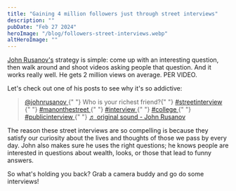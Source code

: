 ```yaml
---
title: "Gaining 4 million followers just through street interviews"
description: ""
pubDate: "Feb 27 2024"
heroImage: "/blog/followers-street-interviews.webp"
altHeroImage: ""
---
```


[John Rusanov's](https://www.tiktok.com/@johnrusanov) strategy is simple: come up with an
interesting question, then walk around and shoot videos asking people that question.
And it works really well. He gets 2 million views on average. PER VIDEO.

Let's check out one of his posts to see why it's so addictive:

<div>
  <blockquote
    class="tiktok-embed"
    cite="https://www.tiktok.com/@johnrusanov/video/7296605511015992622"
    data-video-id="7296605511015992622"
    style="max-width: 605px;min-width: 325px;"
  >
    <section>
      <a
        target="_blank"
        title="@johnrusanov"
        href="https://www.tiktok.com/@johnrusanov?refer=embed"
      >
        @johnrusanov
      </a>{" "}
      Who is your richest friend?{" "}
      <a
        title="streetinterview"
        target="_blank"
        href="https://www.tiktok.com/tag/streetinterview?refer=embed"
      >
        #streetinterview
      </a>{" "}
      <a
        title="manonthestreet"
        target="_blank"
        href="https://www.tiktok.com/tag/manonthestreet?refer=embed"
      >
        #manonthestreet
      </a>{" "}
      <a
        title="interview"
        target="_blank"
        href="https://www.tiktok.com/tag/interview?refer=embed"
      >
        #interview
      </a>{" "}
      <a
        title="college"
        target="_blank"
        href="https://www.tiktok.com/tag/college?refer=embed"
      >
        #college
      </a>{" "}
      <a
        title="publicinterview"
        target="_blank"
        href="https://www.tiktok.com/tag/publicinterview?refer=embed"
      >
        #publicinterview
      </a>{" "}
      <a
        target="_blank"
        title="♬ original sound - John Rusanov"
        href="https://www.tiktok.com/music/original-sound-7296605561481677611?refer=embed"
      >
        ♬ original sound - John Rusanov
      </a>
    </section>
  </blockquote>
  <script async src="https://www.tiktok.com/embed.js"></script>
</div>

The reason these street interviews are so compelling is because they satisfy our curiosity
about the lives and thoughts of those we pass by every day. John also makes sure he
uses the right questions; he knows people are interested in questions about wealth, looks, or
those that lead to funny answers.

So what's holding you back? Grab a camera buddy and go do some interviews!

